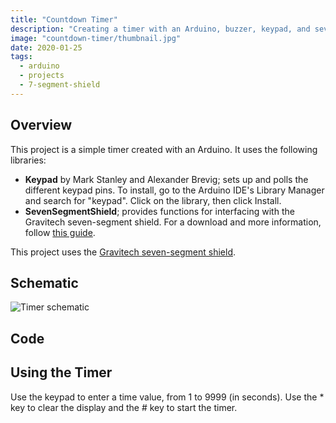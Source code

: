 ```yaml
---
title: "Countdown Timer"
description: "Creating a timer with an Arduino, buzzer, keypad, and seven-segment shield"
image: "countdown-timer/thumbnail.jpg"
date: 2020-01-25
tags:
  - arduino
  - projects
  - 7-segment-shield
---
```



## Overview

This project is a simple timer created with an Arduino. It uses the following libraries:

- **Keypad** by Mark Stanley and Alexander Brevig; sets up and polls the different keypad pins. To install, go to the Arduino IDE's Library Manager and search for "keypad". Click on the library, then click Install.
- **SevenSegmentShield**; provides functions for interfacing with the Gravitech seven-segment shield. For a download and more information, follow [this guide](/articles/7-segment-shield/).

This project uses the [Gravitech seven-segment shield](https://www.gravitech.us/7segmentshield.html).

## Schematic

![Timer schematic](@img/countdown-timer/schematic.png)

## Code

<CodeFile src="code/CountdownTimer.ino" />

## Using the Timer

Use the keypad to enter a time value, from 1 to 9999 (in seconds). Use the * key to clear the display and the # key to start the timer.

<VideoPlayer src="countdown-timer/timer.mp4" />
